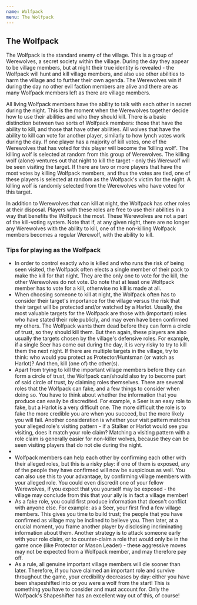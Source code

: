 ```yaml
---
name: Wolfpack
menu: The Wolfpack
---
```


## The Wolfpack

The Wolfpack is the standard enemy of the village. This is a group of
Werewolves, a secret society within the village. During the day they
appear to be village members, but at night their true identity is
revealed - the Wolfpack will hunt and kill village members, and also use
other abilities to harm the village and to further their own agenda. The
Werewolves win if during the day no other evil faction members are alive
and there are as many Wolfpack members left as there are village
members.

All living Wolfpack members have the ability to talk with each other in
secret during the night. This is the moment when the Werewolves together
decide how to use their abilities and who they should kill. There is a
basic distinction between two sorts of Wolfpack members: those that have
the ability to kill, and those that have other abilities. All wolves
that have the ability to kill can vote for another player, similarly to
how lynch votes work during the day. If one player has a majority of
kill votes, one of the Werewolves that has voted for this player will
become the 'killing wolf'. The killing wolf is selected at random from
this group of Werewolves. The killing wolf (alone) ventures out that
night to kill the target - only this Werewolf will be seen visiting the
target. If there are two or more players that have the most votes by
killing Wolfpack members, and thus the votes are tied, one of these
players is selected at random as the Wolfpack's victim for the night. A
killing wolf is randomly selected from the Werewolves who have voted for
this target.

In addition to Werewolves that can kill at night, the Wolfpack has other
roles at their disposal. Players with these roles are free to use their
abilities in a way that benefits the Wolfpack the most. These Werewolves
are not a part of the kill-voting system. Note that if, at any given
night, there are no longer any Werewolves with the ability to kill, one
of the non-killing Wolfpack members becomes a regular Werewolf, with the
ability to kill.

### Tips for playing as the Wolfpack

  - In order to control exactly who is killed and who runs the risk of
    being seen visited, the Wolfpack often elects a single member of
    their pack to make the kill for that night. They are the only one to
    vote for the kill, the other Werewolves do not vote. Do note that at
    least one Wolfpack member has to vote for a kill, otherwise no kill
    is made at all.
  - When choosing someone to kill at night, the Wolfpack often has to
    consider their target's importance for the village versus the risk
    that their target will be protected and/or watched by a Harlot.
    Usually, the most valuable targets for the Wolfpack are those with
    (important) roles who have stated their role publicly, and may even
    have been confirmed my others. The Wolfpack wants them dead before
    they can form a circle of trust, so they should kill them. But then
    again, these players are also usually the targets chosen by the
    village's defensive roles. For example, if a single Seer has come
    out during the day, it is very risky to try to kill them the next
    night. If there are multiple targets in the village, try to think:
    who would you protect as Protector/Huntsman (or watch as Harlot)?
    And then, kill (one of) the other(s).
  - Apart from trying to kill the important village members before they
    can form a circle of trust, the Wolfpack can/should also try to
    become part of said circle of trust, by claiming roles themselves.
    There are several roles that the Wolfpack can fake, and a few things
    to consider when doing so. You have to think about whether the
    information that you produce can easily be discredited. For example,
    a Seer is an easy role to fake, but a Harlot is a very difficult
    one. The more difficult the role is to fake the more credible you
    are when you succeed, but the more likely you will fail. Another
    consideration is whether your visit pattern matches your alleged
    role's visiting pattern - if a Stalker or Harlot would see you
    visiting, does it match your role claim? Matching a visiting pattern
    with a role claim is generally easier for non-killer wolves, because
    they can be seen visiting players that do not die during the night.
  - 
  - Wolfpack members can help each other by confirming each other with
    their alleged roles, but this is a risky play: if one of them is
    exposed, any of the people they have confirmed will now be
    suspicious as well. You can also use this to your advantage, by
    confirming village members with your alleged role. You could even
    discredit one of your fellow Werewolves, if you expect that you
    yourself may be exposed - the village may conclude from this that
    your ally is in fact a village member\!
  - As a fake role, you could first produce information that doesn't
    conflict with anyone else. For example: as a Seer, your first find a
    few village members. This gives you time to build trust; the people
    that you have confirmed as village may be inclined to believe you.
    Then later, at a crucial moment, you frame another player by
    disclosing incriminating information about them. Another strategy is
    to attack someone early with your role claim, or to counter-claim a
    role that would only be in the game once (like Protector or Mason
    Leader) - these aggressive moves may not be expected from a Wolfpack
    member, and may therefore pay off.
  - As a rule, all genuine important village members will die sooner
    than later. Therefore, if you have claimed an important role and
    survive throughout the game, your credibility decreases by day:
    either you have been shapeshifted into or you were a wolf from the
    start\! This is something you have to consider and must account for.
    Only the Wolfpack's Shapeshifter has an excellent way out of this,
    of course\!
